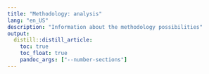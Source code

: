```yaml
---
title: "Methodology: analysis"
lang: "en_US"
description: "Information about the methodology possibilities"
output:
  distill::distill_article:
    toc: true
    toc_float: true
    pandoc_args: ["--number-sections"]
---
```


